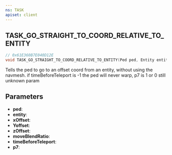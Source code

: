 ```yaml
---
ns: TASK
apiset: client
---
```

## TASK_GO_STRAIGHT_TO_COORD_RELATIVE_TO_ENTITY

```c
// 0x61E360B7E040D12E
void TASK_GO_STRAIGHT_TO_COORD_RELATIVE_TO_ENTITY(Ped ped, Entity entity, float xOffset, float Yoffset, float zOffset, int moveBlendRatio, int timeBeforeTeleport, int p7);
```

Tells the ped to go to an offset coord from an entity, without using the navmesh. if timeBeforeTeleport is -1 the ped will never warp, p7 is 1 or 0 still unknown param 

## Parameters
* **ped**:
* **entity**:
* **xOffset**:
* **Yoffset**:
* **zOffset**:
* **moveBlendRatio**:
* **timeBeforeTeleport**:
* **p7**: